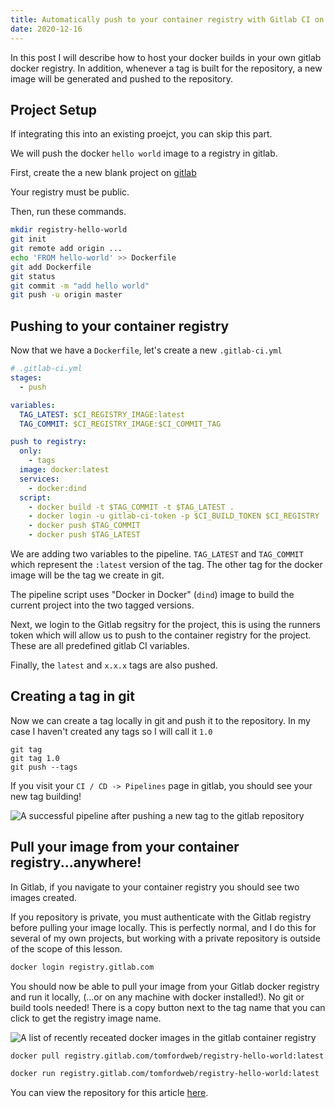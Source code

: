```yaml
---
title: Automatically push to your container registry with Gitlab CI on tag push
date: 2020-12-16
---
```


In this post I will describe how to host your docker builds in your own gitlab docker registry. In addition, whenever a tag is built for the repository, a new image will be generated and pushed to the repository.

<!--more-->

## Project Setup

If integrating this into an existing proejct, you can skip this part.

We will push the docker `hello world` image to a registry in gitlab.

First, create the a new blank project on [gitlab](https://gitlab.com/projects/new#blank_project)

Your registry must be public.

Then, run these commands.

```bash
mkdir registry-hello-world
git init
git remote add origin ...
echo 'FROM hello-world' >> Dockerfile
git add Dockerfile
git status
git commit -m "add hello world"
git push -u origin master
```

## Pushing to your container registry

Now that we have a `Dockerfile`, let's create a new `.gitlab-ci.yml`

```yml
# .gitlab-ci.yml
stages:
  - push

variables:
  TAG_LATEST: $CI_REGISTRY_IMAGE:latest
  TAG_COMMIT: $CI_REGISTRY_IMAGE:$CI_COMMIT_TAG

push to registry:
  only:
    - tags
  image: docker:latest
  services:
    - docker:dind
  script:
    - docker build -t $TAG_COMMIT -t $TAG_LATEST .
    - docker login -u gitlab-ci-token -p $CI_BUILD_TOKEN $CI_REGISTRY
    - docker push $TAG_COMMIT
    - docker push $TAG_LATEST
```

We are adding two variables to the pipeline. `TAG_LATEST` and `TAG_COMMIT` which represent the `:latest` version of the tag. The other tag for the docker image will be the tag we create in git.

The pipeline script uses "Docker in Docker" (`dind`) image to build the current project into the two tagged versions.

Next, we login to the Gitlab regsitry for the project, this is using the runners token which will allow us to push to the container registry for the project. These are all predefined gitlab CI variables.

Finally, the `latest` and `x.x.x` tags are also pushed.

## Creating a tag in git

Now we can create a tag locally in git and push it to the repository. In my case I haven't created any tags so I will call it `1.0`

```
git tag
git tag 1.0
git push --tags
```

If you visit your `CI / CD -> Pipelines` page in gitlab, you should see your new tag building!

<img className="img-center" src="/pipeline-success-on-pushing-docker-image.png" alt="A successful pipeline after pushing a new tag to the gitlab repository"/>

## Pull your image from your container registry...anywhere!

In Gitlab, if you navigate to your container registry you should see two images created. 

If you repository is private, you must authenticate with the Gitlab registry before pulling your image locally. This is perfectly normal, and I do this for several of my own projects, but working with a private repository is outside of the scope of this lesson.

```bash
docker login registry.gitlab.com
```

You should now be able to pull your image from your Gitlab docker registry and run it locally, (...or on any machine with docker installed!). No git or build tools needed! There is a copy button next to the tag name that you can click to get the registry image name.

<img className="img-center" src="/pushing-docker-image-to-gitlab-registry.png" alt="A list of recently receated docker images in the gitlab container registry" />

```bash
docker pull registry.gitlab.com/tomfordweb/registry-hello-world:latest
```

```bash
docker run registry.gitlab.com/tomfordweb/registry-hello-world:latest
```

You can view the repository for this article [here](https://gitlab.com/tomfordweb/registry-hello-world).
